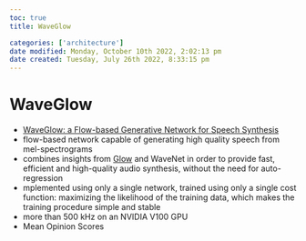 ```yaml
---
toc: true
title: WaveGlow

categories: ['architecture']
date modified: Monday, October 10th 2022, 2:02:13 pm
date created: Tuesday, July 26th 2022, 8:33:15 pm
---
```


# WaveGlow
- [WaveGlow: a Flow-based Generative Network for Speech Synthesis](https://arxiv.org/abs/1811.00002)
- flow-based network capable of generating high quality speech from mel-spectrograms
- combines insights from [Glow](GLOW.qmd) and WaveNet in order to provide fast, efficient and high-quality audio synthesis, without the need for auto-regression
- mplemented using only a single network, trained using only a single cost function: maximizing the likelihood of the training data, which makes the training procedure simple and stable
- more than 500 kHz on an NVIDIA V100 GPU
- Mean Opinion Scores



